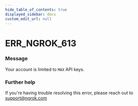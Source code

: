 ```yaml
---
hide_table_of_contents: true
displayed_sidebar: docs
custom_edit_url: null
---
```



# ERR_NGROK_613

### Message

Your account is limited to `MAX` API keys.

### Further help

If you're having trouble resolving this error, please reach out to [support@ngrok.com](mailto:support@ngrok.com?subject=Help%20with%20ERR_NGROK_613)

<ErrorDetails error="err_ngrok_613" />
